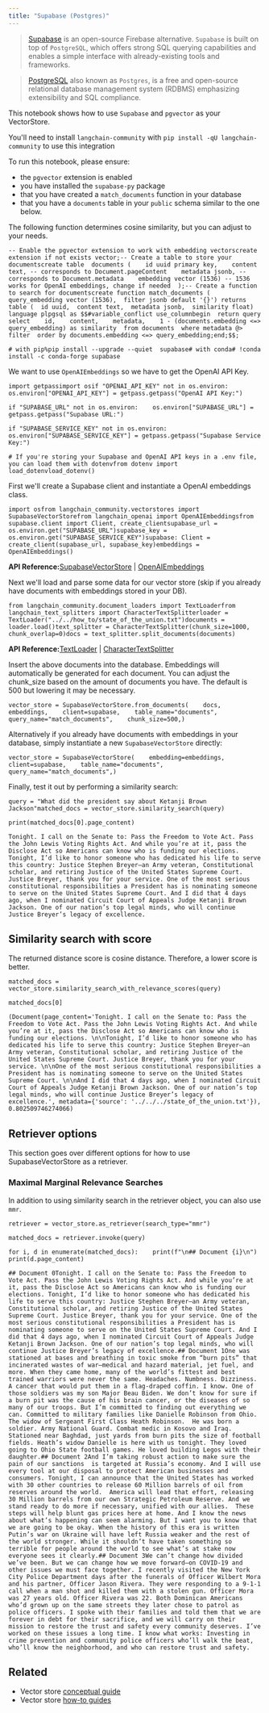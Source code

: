 ```yaml
---
title: "Supabase (Postgres)"
---
```


> [Supabase](https://supabase.com/docs) is an open-source Firebase alternative. `Supabase` is built on top of `PostgreSQL`, which offers strong SQL querying capabilities and enables a simple interface with already-existing tools and frameworks.

> [PostgreSQL](https://en.wikipedia.org/wiki/PostgreSQL) also known as `Postgres`, is a free and open-source relational database management system (RDBMS) emphasizing extensibility and SQL compliance.

This notebook shows how to use `Supabase` and `pgvector` as your VectorStore.

You'll need to install `langchain-community` with `pip install -qU langchain-community` to use this integration

To run this notebook, please ensure:

* the `pgvector` extension is enabled
* you have installed the `supabase-py` package
* that you have created a `match_documents` function in your database
* that you have a `documents` table in your `public` schema similar to the one below.

The following function determines cosine similarity, but you can adjust to your needs.

```
-- Enable the pgvector extension to work with embedding vectorscreate extension if not exists vector;-- Create a table to store your documentscreate table  documents (    id uuid primary key,    content text, -- corresponds to Document.pageContent    metadata jsonb, -- corresponds to Document.metadata    embedding vector (1536) -- 1536 works for OpenAI embeddings, change if needed  );-- Create a function to search for documentscreate function match_documents (  query_embedding vector (1536),  filter jsonb default '{}') returns table (  id uuid,  content text,  metadata jsonb,  similarity float) language plpgsql as $$#variable_conflict use_columnbegin  return query  select    id,    content,    metadata,    1 - (documents.embedding <=> query_embedding) as similarity  from documents  where metadata @> filter  order by documents.embedding <=> query_embedding;end;$$;
```

```
# with pip%pip install --upgrade --quiet  supabase# with conda# !conda install -c conda-forge supabase
```

We want to use `OpenAIEmbeddings` so we have to get the OpenAI API Key.

```
import getpassimport osif "OPENAI_API_KEY" not in os.environ:    os.environ["OPENAI_API_KEY"] = getpass.getpass("OpenAI API Key:")
```

```
if "SUPABASE_URL" not in os.environ:    os.environ["SUPABASE_URL"] = getpass.getpass("Supabase URL:")
```

```
if "SUPABASE_SERVICE_KEY" not in os.environ:    os.environ["SUPABASE_SERVICE_KEY"] = getpass.getpass("Supabase Service Key:")
```

```
# If you're storing your Supabase and OpenAI API keys in a .env file, you can load them with dotenvfrom dotenv import load_dotenvload_dotenv()
```

First we'll create a Supabase client and instantiate a OpenAI embeddings class.

```
import osfrom langchain_community.vectorstores import SupabaseVectorStorefrom langchain_openai import OpenAIEmbeddingsfrom supabase.client import Client, create_clientsupabase_url = os.environ.get("SUPABASE_URL")supabase_key = os.environ.get("SUPABASE_SERVICE_KEY")supabase: Client = create_client(supabase_url, supabase_key)embeddings = OpenAIEmbeddings()
```

**API Reference:**[SupabaseVectorStore](https://python.langchain.com/api_reference/community/vectorstores/langchain_community.vectorstores.supabase.SupabaseVectorStore.html) | [OpenAIEmbeddings](https://python.langchain.com/api_reference/openai/embeddings/langchain_openai.embeddings.base.OpenAIEmbeddings.html)

Next we'll load and parse some data for our vector store (skip if you already have documents with embeddings stored in your DB).

```
from langchain_community.document_loaders import TextLoaderfrom langchain_text_splitters import CharacterTextSplitterloader = TextLoader("../../how_to/state_of_the_union.txt")documents = loader.load()text_splitter = CharacterTextSplitter(chunk_size=1000, chunk_overlap=0)docs = text_splitter.split_documents(documents)
```

**API Reference:**[TextLoader](https://python.langchain.com/api_reference/community/document_loaders/langchain_community.document_loaders.text.TextLoader.html) | [CharacterTextSplitter](https://python.langchain.com/api_reference/text_splitters/character/langchain_text_splitters.character.CharacterTextSplitter.html)

Insert the above documents into the database. Embeddings will automatically be generated for each document. You can adjust the chunk\_size based on the amount of documents you have. The default is 500 but lowering it may be necessary.

```
vector_store = SupabaseVectorStore.from_documents(    docs,    embeddings,    client=supabase,    table_name="documents",    query_name="match_documents",    chunk_size=500,)
```

Alternatively if you already have documents with embeddings in your database, simply instantiate a new `SupabaseVectorStore` directly:

```
vector_store = SupabaseVectorStore(    embedding=embeddings,    client=supabase,    table_name="documents",    query_name="match_documents",)
```

Finally, test it out by performing a similarity search:

```
query = "What did the president say about Ketanji Brown Jackson"matched_docs = vector_store.similarity_search(query)
```

```
print(matched_docs[0].page_content)
```

```
Tonight. I call on the Senate to: Pass the Freedom to Vote Act. Pass the John Lewis Voting Rights Act. And while you’re at it, pass the Disclose Act so Americans can know who is funding our elections. Tonight, I’d like to honor someone who has dedicated his life to serve this country: Justice Stephen Breyer—an Army veteran, Constitutional scholar, and retiring Justice of the United States Supreme Court. Justice Breyer, thank you for your service. One of the most serious constitutional responsibilities a President has is nominating someone to serve on the United States Supreme Court. And I did that 4 days ago, when I nominated Circuit Court of Appeals Judge Ketanji Brown Jackson. One of our nation’s top legal minds, who will continue Justice Breyer’s legacy of excellence.
```

## Similarity search with score

The returned distance score is cosine distance. Therefore, a lower score is better.

```
matched_docs = vector_store.similarity_search_with_relevance_scores(query)
```

```
matched_docs[0]
```

```
(Document(page_content='Tonight. I call on the Senate to: Pass the Freedom to Vote Act. Pass the John Lewis Voting Rights Act. And while you’re at it, pass the Disclose Act so Americans can know who is funding our elections. \n\nTonight, I’d like to honor someone who has dedicated his life to serve this country: Justice Stephen Breyer—an Army veteran, Constitutional scholar, and retiring Justice of the United States Supreme Court. Justice Breyer, thank you for your service. \n\nOne of the most serious constitutional responsibilities a President has is nominating someone to serve on the United States Supreme Court. \n\nAnd I did that 4 days ago, when I nominated Circuit Court of Appeals Judge Ketanji Brown Jackson. One of our nation’s top legal minds, who will continue Justice Breyer’s legacy of excellence.', metadata={'source': '../../../state_of_the_union.txt'}), 0.802509746274066)
```

## Retriever options

This section goes over different options for how to use SupabaseVectorStore as a retriever.

### Maximal Marginal Relevance Searches

In addition to using similarity search in the retriever object, you can also use `mmr`.

```
retriever = vector_store.as_retriever(search_type="mmr")
```

```
matched_docs = retriever.invoke(query)
```

```
for i, d in enumerate(matched_docs):    print(f"\n## Document {i}\n")    print(d.page_content)
```

```
## Document 0Tonight. I call on the Senate to: Pass the Freedom to Vote Act. Pass the John Lewis Voting Rights Act. And while you’re at it, pass the Disclose Act so Americans can know who is funding our elections. Tonight, I’d like to honor someone who has dedicated his life to serve this country: Justice Stephen Breyer—an Army veteran, Constitutional scholar, and retiring Justice of the United States Supreme Court. Justice Breyer, thank you for your service. One of the most serious constitutional responsibilities a President has is nominating someone to serve on the United States Supreme Court. And I did that 4 days ago, when I nominated Circuit Court of Appeals Judge Ketanji Brown Jackson. One of our nation’s top legal minds, who will continue Justice Breyer’s legacy of excellence.## Document 1One was stationed at bases and breathing in toxic smoke from “burn pits” that incinerated wastes of war—medical and hazard material, jet fuel, and more. When they came home, many of the world’s fittest and best trained warriors were never the same. Headaches. Numbness. Dizziness. A cancer that would put them in a flag-draped coffin. I know. One of those soldiers was my son Major Beau Biden. We don’t know for sure if a burn pit was the cause of his brain cancer, or the diseases of so many of our troops. But I’m committed to finding out everything we can. Committed to military families like Danielle Robinson from Ohio. The widow of Sergeant First Class Heath Robinson.  He was born a soldier. Army National Guard. Combat medic in Kosovo and Iraq. Stationed near Baghdad, just yards from burn pits the size of football fields. Heath’s widow Danielle is here with us tonight. They loved going to Ohio State football games. He loved building Legos with their daughter.## Document 2And I’m taking robust action to make sure the pain of our sanctions  is targeted at Russia’s economy. And I will use every tool at our disposal to protect American businesses and consumers. Tonight, I can announce that the United States has worked with 30 other countries to release 60 Million barrels of oil from reserves around the world.  America will lead that effort, releasing 30 Million barrels from our own Strategic Petroleum Reserve. And we stand ready to do more if necessary, unified with our allies.  These steps will help blunt gas prices here at home. And I know the news about what’s happening can seem alarming. But I want you to know that we are going to be okay. When the history of this era is written Putin’s war on Ukraine will have left Russia weaker and the rest of the world stronger. While it shouldn’t have taken something so terrible for people around the world to see what’s at stake now everyone sees it clearly.## Document 3We can’t change how divided we’ve been. But we can change how we move forward—on COVID-19 and other issues we must face together. I recently visited the New York City Police Department days after the funerals of Officer Wilbert Mora and his partner, Officer Jason Rivera. They were responding to a 9-1-1 call when a man shot and killed them with a stolen gun. Officer Mora was 27 years old. Officer Rivera was 22. Both Dominican Americans who’d grown up on the same streets they later chose to patrol as police officers. I spoke with their families and told them that we are forever in debt for their sacrifice, and we will carry on their mission to restore the trust and safety every community deserves. I’ve worked on these issues a long time. I know what works: Investing in crime prevention and community police officers who’ll walk the beat, who’ll know the neighborhood, and who can restore trust and safety.
```

## Related

* Vector store [conceptual guide](/oss/concepts/vectorstores)
* Vector store [how-to guides](/oss/how_to/#vector-stores)
